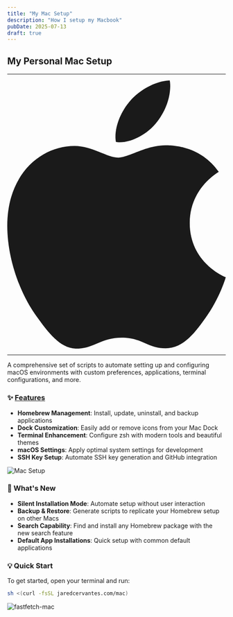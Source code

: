 ```yaml
---
title: "My Mac Setup"
description: "How I setup my Macbook"
pubDate: 2025-07-13
draft: true
---
```


## My Personal Mac Setup

---

<div style={{textAlign: 'center'}}>
    <svg style={{width: '100px', height: 'auto'}} xmlns="http://www.w3.org/2000/svg" xmlSpace="preserve" viewBox="0 0 814 1000">
        <path fill="currentColor" d="M788.1 340.9c-5.8 4.5-108.2 62.2-108.2 190.5 0 148.4 130.3 200.9 134.2 202.2-.6 3.2-20.7 71.9-68.7 141.9-42.8 61.6-87.5 123.1-155.5 123.1s-85.5-39.5-164-39.5c-76.5 0-103.7 40.8-165.9 40.8s-105.6-57-155.5-127C46.7 790.7 0 663 0 541.8c0-194.4 126.4-297.5 250.8-297.5 66.1 0 121.2 43.4 162.7 43.4 39.5 0 101.1-46 176.3-46 28.5 0 130.9 2.6 198.3 99.2zm-234-181.5c31.1-36.9 53.1-88.1 53.1-139.3 0-7.1-.6-14.3-1.9-20.1-50.6 1.9-110.8 33.7-147.1 75.8-28.5 32.4-55.1 83.6-55.1 135.5 0 7.8 1.3 15.6 1.9 18.1 3.2.6 8.4 1.3 13.6 1.3 45.4 0 102.5-30.4 135.5-71.3z"/>
    </svg>
</div>

---

A comprehensive set of scripts to automate setting up and configuring macOS environments with custom preferences, applications, terminal configurations, and more.

### ✨ [Features](https://github.com/Jaredy899/mac.git)

- **Homebrew Management**: Install, update, uninstall, and backup applications
- **Dock Customization**: Easily add or remove icons from your Mac Dock
- **Terminal Enhancement**: Configure zsh with modern tools and beautiful themes
- **macOS Settings**: Apply optimal system settings for development
- **SSH Key Setup**: Automate SSH key generation and GitHub integration

![Mac Setup](https://qmpdliftraf4pov3.public.blob.vercel-storage.com/mac-setup-gXNVXltXbqBZl0ghl3mX2kW4POuGyR.webp)

### 🎯 What's New

- **Silent Installation Mode**: Automate setup without user interaction
- **Backup & Restore**: Generate scripts to replicate your Homebrew setup on other Macs
- **Search Capability**: Find and install any Homebrew package with the new search feature
- **Default App Installations**: Quick setup with common default applications

### 💡 Quick Start

To get started, open your terminal and run:

```zsh
sh <(curl -fsSL jaredcervantes.com/mac)
```

![fastfetch-mac](https://qmpdliftraf4pov3.public.blob.vercel-storage.com/fastfetch-mac-pbAGCG2s6AYvLC0PW1U03Pdzh2nj8X.webp) 